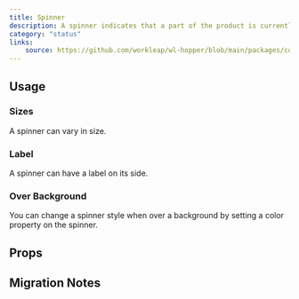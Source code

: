 ```yaml
---
title: Spinner
description: A spinner indicates that a part of the product is currently performing a task of unknown duration.
category: "status"
links:
    source: https://github.com/workleap/wl-hopper/blob/main/packages/components/src/spinner/src/Spinner.tsx
---
```


<Example src="spinner/docs/preview" isOpen />

## Usage

### Sizes
A spinner can vary in size.

<Example src="spinner/docs/sizes" />

### Label
A spinner can have a label on its side.

<Example src="spinner/docs/label" />

### Over Background
You can change a spinner style when over a background by setting a color property on the spinner.

<Example src="spinner/docs/overBackground" />

## Props

<PropTable component="Spinner" />

## Migration Notes

<MigrateGuide src="spinner/docs/migration-notes" />
